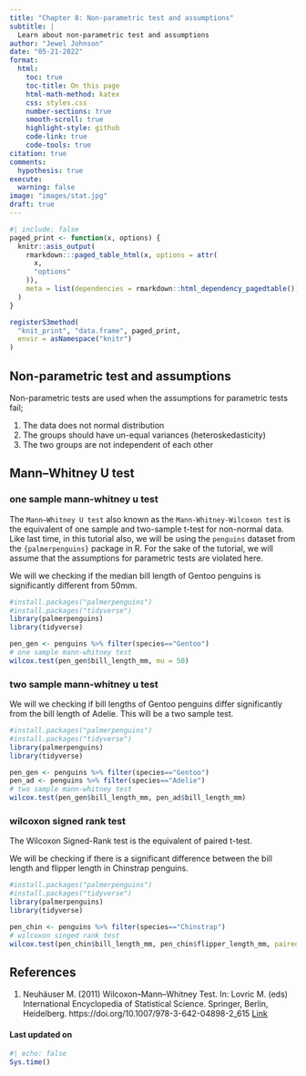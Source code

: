 ```yaml
---
title: "Chapter 8: Non-parametric test and assumptions"
subtitle: |
  Learn about non-parametric test and assumptions
author: "Jewel Johnson"
date: "05-21-2022"
format:
  html:
    toc: true
    toc-title: On this page
    html-math-method: katex
    css: styles.css
    number-sections: true
    smooth-scroll: true
    highlight-style: github
    code-link: true
    code-tools: true
citation: true
comments:
  hypothesis: true
execute: 
  warning: false
image: "images/stat.jpg"
draft: true
---
```


```r
#| include: false
paged_print <- function(x, options) {
  knitr::asis_output(
    rmarkdown:::paged_table_html(x, options = attr(
      x,
      "options"
    )),
    meta = list(dependencies = rmarkdown::html_dependency_pagedtable())
  )
}

registerS3method(
  "knit_print", "data.frame", paged_print,
  envir = asNamespace("knitr")
)
```

## Non-parametric test and assumptions

Non-parametric tests are used when the assumptions for parametric tests fail;

1.  The data does not normal distribution
2.  The groups should have un-equal variances (heteroskedasticity)
3.  The two groups are not independent of each other

## Mann--Whitney U test

### one sample mann-whitney u test

The `Mann–Whitney U test` also known as the `Mann-Whitney-Wilcoxon test` is the equivalent of one sample and two-sample t-test for non-normal data. Like last time, in this tutorial also, we will be using the `penguins` dataset from the `{palmerpenguins}` package in R. For the sake of the tutorial, we will assume that the assumptions for parametric tests are violated here.

We will we checking if the median bill length of Gentoo penguins is significantly different from 50mm.

```r
#install.packages("palmerpenguins")
#install.packages("tidyverse")
library(palmerpenguins)
library(tidyverse)

pen_gen <- penguins %>% filter(species=="Gentoo")
# one sample mann-whitney test
wilcox.test(pen_gen$bill_length_mm, mu = 50)
```

### two sample mann-whitney u test

We will we checking if bill lengths of Gentoo penguins differ significantly from the bill length of Adelie. This will be a two sample test.

```r
#install.packages("palmerpenguins")
#install.packages("tidyverse")
library(palmerpenguins)
library(tidyverse)

pen_gen <- penguins %>% filter(species=="Gentoo")
pen_ad <- penguins %>% filter(species=="Adelie")
# two sample mann-whitney test
wilcox.test(pen_gen$bill_length_mm, pen_ad$bill_length_mm)
```

### wilcoxon signed rank test

The Wilcoxon Signed-Rank test is the equivalent of paired t-test.

We will be checking if there is a significant difference between the bill length and flipper length in Chinstrap penguins.

```r
#install.packages("palmerpenguins")
#install.packages("tidyverse")
library(palmerpenguins)
library(tidyverse)

pen_chin <- penguins %>% filter(species=="Chinstrap")
# wilcoxon singed rank test
wilcox.test(pen_chin$bill_length_mm, pen_chin$flipper_length_mm, paired = T)
```

## References

1.  Neuhäuser M. (2011) Wilcoxon--Mann--Whitney Test. In: Lovric M. (eds) International Encyclopedia of Statistical Science. Springer, Berlin, Heidelberg. https://doi.org/10.1007/978-3-642-04898-2_615 [Link](https://link.springer.com/referenceworkentry/10.1007/978-3-642-04898-2_615)

#### Last updated on {.unnumbered .unlisted}

```r
#| echo: false
Sys.time()
```

<a hidden href="https://info.flagcounter.com/ynrK"><img src="https://s11.flagcounter.com/count2/ynrK/bg_000000/txt_FFFFFF/border_F0F0F0/columns_5/maxflags_25/viewers_0/labels_1/pageviews_1/flags_0/percent_0/" alt="Flag Counter" border="0"/></a>
